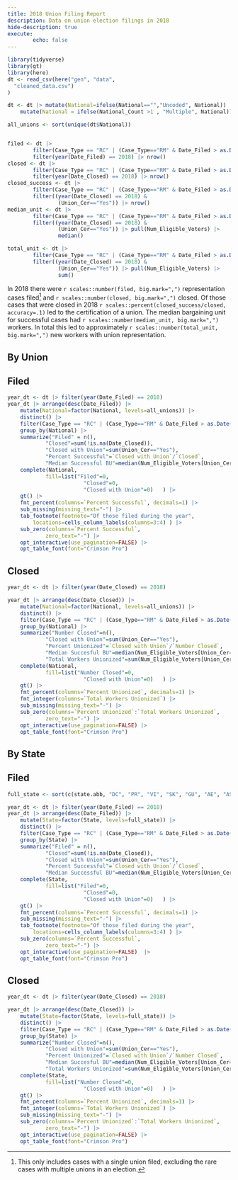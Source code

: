 ```yaml
---
title: 2018 Union Filing Report
description: Data on union election filings in 2018
hide-description: true 
execute:
        echo: false
---
```



```r

library(tidyverse)
library(gt)
library(here)
dt <- read_csv(here("gen", "data", 
  "cleaned_data.csv")
)

dt <- dt |> mutate(National=ifelse(National=="","Uncoded", National)) |> 
    mutate(National = ifelse(National_Count >1 , "Multiple", National))

all_unions <- sort(unique(dt$National))


filed <- dt |>
        filter(Case_Type == "RC" | (Case_Type=="RM" & Date_Filed > as.Date("2023-08-25"))) |>
        filter(year(Date_Filed) == 2018) |> nrow()
closed <- dt |>  
        filter(Case_Type == "RC" | (Case_Type=="RM" & Date_Filed > as.Date("2023-08-25"))) |> 
        filter(year(Date_Closed) == 2018) |> nrow()
closed_success <- dt |>  
        filter(Case_Type == "RC" | (Case_Type=="RM" & Date_Filed > as.Date("2023-08-25")))   |> 
        filter((year(Date_Closed) == 2018) &
                (Union_Cer=="Yes")) |> nrow()
median_unit <- dt |>  
        filter(Case_Type == "RC" | (Case_Type=="RM" & Date_Filed > as.Date("2023-08-25")))  |> 
        filter((year(Date_Closed) == 2018) &
                (Union_Cer=="Yes")) |> pull(Num_Eligible_Voters) |>
                median()

total_unit <- dt |>   
        filter(Case_Type == "RC" | (Case_Type=="RM" & Date_Filed > as.Date("2023-08-25")))  |> 
        filter((year(Date_Closed) == 2018) &
                (Union_Cer=="Yes")) |> pull(Num_Eligible_Voters) |>
                sum()

```

In 2018 there were `r scales::number(filed, big.mark=",")` representation cases filed[^note] and `r scales::number(closed, big.mark=",")` closed. Of those cases that were closed in 2018 `r scales::percent(closed_success/closed, accuracy=.1)` led to the certification of a union. The median bargaining unit for successful cases had `r scales::number(median_unit, big.mark=",")` workers. In total this led to approximately `r scales::number(total_unit, big.mark=",")` new workers with union representation. 

[^note]: This only includes cases with a single union filed, excluding the rare cases with multiple unions in an election. 

## By Union 




::: {.panel-tabset}

## Filed 
```r

year_dt <- dt |> filter(year(Date_Filed) == 2018)
year_dt |> arrange(desc(Date_Filed)) |> 
    mutate(National=factor(National, levels=all_unions)) |> 
    distinct() |> 
    filter(Case_Type == "RC" | (Case_Type=="RM" & Date_Filed > as.Date("2023-08-25")))   |> 
    group_by(National) |> 
    summarize("Filed" = n(),
            "Closed"=sum(!is.na(Date_Closed)), 
            "Closed with Union"=sum(Union_Cer=="Yes"), 
            "Percent Successful"=`Closed with Union`/`Closed`, 
            "Median Successful BU"=median(Num_Eligible_Voters[Union_Cer=="Yes"], na.rm=T)) |>
    complete(National, 
            fill=list("Filed"=0, 
                        "Closed"=0, 
                        "Closed with Union"=0)   ) |> 
    gt() |> 
    fmt_percent(columns=`Percent Successful`, decimals=1) |> 
    sub_missing(missing_text="-") |> 
    tab_footnote(footnote="Of those filed during the year", 
        locations=cells_column_labels(columns=3:4) ) |> 
    sub_zero(columns=`Percent Successful`, 
            zero_text="-") |>
    opt_interactive(use_pagination=FALSE) |> 
    opt_table_font(font="Crimson Pro")

```


## Closed
```r
year_dt <- dt |> filter(year(Date_Closed) == 2018)

year_dt |> arrange(desc(Date_Closed)) |> 
    mutate(National=factor(National, levels=all_unions)) |> 
    distinct() |> 
    filter(Case_Type == "RC" | (Case_Type=="RM" & Date_Filed > as.Date("2023-08-25")))   |> 
    group_by(National) |> 
    summarize("Number Closed"=n(), 
            "Closed with Union"=sum(Union_Cer=="Yes"), 
            "Percent Unionized"=`Closed with Union`/`Number Closed`, 
            "Median Succesful BU"=median(Num_Eligible_Voters[Union_Cer=="Yes"], na.rm=T), 
            "Total Workers Unionized"=sum(Num_Eligible_Voters[Union_Cer=="Yes"], na.rm=T)) |>
    complete(National, 
            fill=list("Number Closed"=0, 
                        "Closed with Union"=0)   ) |> 
    gt() |> 
    fmt_percent(columns=`Percent Unionized`, decimals=1) |> 
    fmt_integer(columns=`Total Workers Unionized`) |> 
    sub_missing(missing_text="-") |> 
    sub_zero(columns=`Percent Unionized`:`Total Workers Unionized`, 
            zero_text="-") |>
    opt_interactive(use_pagination=FALSE) |> 
    opt_table_font(font="Crimson Pro")

```

:::


## By State


::: {.panel-tabset}

## Filed 
```r
full_state <- sort(c(state.abb, "DC", "PR", "VI", "SK", "GU", "AE", "AS"))

year_dt <- dt |> filter(year(Date_Filed) == 2018)
year_dt |> arrange(desc(Date_Filed)) |> 
    mutate(State=factor(State, levels=full_state)) |> 
    distinct() |> 
    filter(Case_Type == "RC" | (Case_Type=="RM" & Date_Filed > as.Date("2023-08-25")))    |> 
    group_by(State) |> 
    summarize("Filed" = n(),
            "Closed"=sum(!is.na(Date_Closed)), 
            "Closed with Union"=sum(Union_Cer=="Yes"), 
            "Percent Successful"=`Closed with Union`/`Closed`, 
            "Median Successful BU"=median(Num_Eligible_Voters[Union_Cer=="Yes"], na.rm=T)) |>
    complete(State, 
            fill=list("Filed"=0, 
                        "Closed"=0, 
                        "Closed with Union"=0)   ) |> 
    gt() |> 
    fmt_percent(columns=`Percent Successful`, decimals=1) |> 
    sub_missing(missing_text="-") |> 
    tab_footnote(footnote="Of those filed during the year", 
        locations=cells_column_labels(columns=3:4) ) |> 
    sub_zero(columns=`Percent Successful`, 
            zero_text="-") |>
    opt_interactive(use_pagination=FALSE)  |> 
    opt_table_font(font="Crimson Pro")

```


## Closed
```r
year_dt <- dt |> filter(year(Date_Closed) == 2018)

year_dt |> arrange(desc(Date_Closed)) |> 
    mutate(State=factor(State, levels=full_state)) |> 
    distinct() |> 
    filter(Case_Type == "RC" | (Case_Type=="RM" & Date_Filed > as.Date("2023-08-25")))   |> 
    group_by(State) |> 
    summarize("Number Closed"=n(), 
            "Closed with Union"=sum(Union_Cer=="Yes"), 
            "Percent Unionized"=`Closed with Union`/`Number Closed`, 
            "Median Succesful BU"=median(Num_Eligible_Voters[Union_Cer=="Yes"], na.rm=T), 
            "Total Workers Unionized"=sum(Num_Eligible_Voters[Union_Cer=="Yes"], na.rm=T)) |>
    complete(State, 
            fill=list("Number Closed"=0, 
                        "Closed with Union"=0)   ) |> 
    gt() |> 
    fmt_percent(columns=`Percent Unionized`, decimals=1) |> 
    fmt_integer(columns=`Total Workers Unionized`) |> 
    sub_missing(missing_text="-") |> 
    sub_zero(columns=`Percent Unionized`:`Total Workers Unionized`, 
            zero_text="-") |>
    opt_interactive(use_pagination=FALSE) |> 
    opt_table_font(font="Crimson Pro")

```

:::




